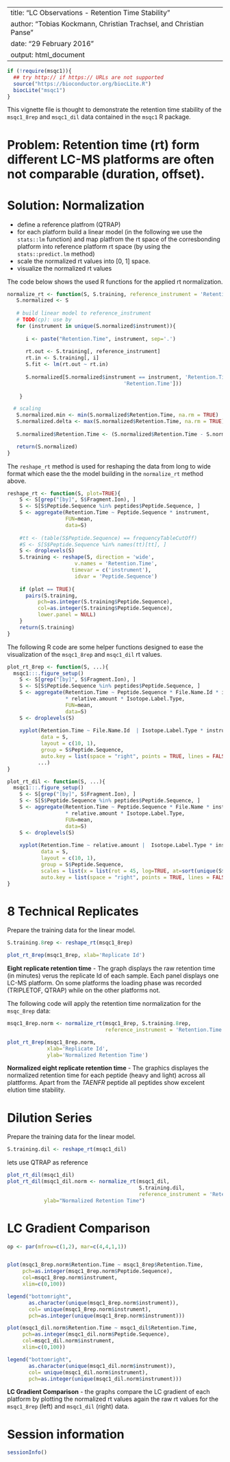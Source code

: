 <!--
%\VignetteEngine{knitr::knitr}
%\VignetteIndexEntry{LC Observations - Retention Time Stability}
-->

---
title: "LC Observations - Retention Time Stability"
author: "Tobias Kockmann, Christian Trachsel, and Christian Panse"
date: "29 February 2016"
output: html_document
---

```r
if (!require(msqc1)){
  ## try http:// if https:// URLs are not supported
  source("https://bioconductor.org/biocLite.R")
  biocLite("msqc1")
}
```

This vignette file is thought to demonstrate the retention time stability of the `msqc1_8rep` and `msqc1_dil` data contained in the `msqc1` R package.

# Problem: Retention time (rt) form different LC-MS platforms are often not comparable (duration, offset).

# Solution: Normalization 

- define a reference platfrom (QTRAP)
- for each platform build a linear model (in the following we use the `stats::lm` function) and map platfrom the rt space of the corresbonding platform into reference platform rt space (by using the `stats::predict.lm` method)
- scale the normalized rt values into [0, 1] space.
- visualize the normalized rt values

The code below shows the used R functions for the applied rt normalization.

```r
normalize_rt <- function(S, S.training, reference_instrument = 'Retention.Time.QTRQP'){
   S.normalized <- S
   
   # build linear model to reference_instrument 
   # TODO(cp): use by
   for (instrument in unique(S.normalized$instrument)){
      
      i <- paste("Retention.Time", instrument, sep='.')
 
      rt.out <- S.training[, reference_instrument]
      rt.in <- S.training[, i]
      S.fit <- lm(rt.out ~ rt.in)
     
      S.normalized[S.normalized$instrument == instrument, 'Retention.Time'] <- predict(S.fit,                                                                                 data.frame(rt.in = S.normalized[S.normalized$instrument == instrument, 
                                      'Retention.Time']))
      
    }

  # scaling
   S.normalized.min <- min(S.normalized$Retention.Time, na.rm = TRUE)
   S.normalized.delta <- max(S.normalized$Retention.Time, na.rm = TRUE) - S.normalized.min 
   
   S.normalized$Retention.Time <- (S.normalized$Retention.Time - S.normalized.min) / S.normalized.delta

   return(S.normalized)
}
```

The `reshape_rt` method is used for reshaping the data from long to wide format which ease the the model building in the `normalize_rt` method above.

```r
reshape_rt <- function(S, plot=TRUE){
    S <- S[grep("[by]", S$Fragment.Ion), ]
    S <- S[S$Peptide.Sequence %in% peptides$Peptide.Sequence, ]
    S <- aggregate(Retention.Time ~ Peptide.Sequence * instrument,
                   FUN=mean, 
                   data=S)
    
    #tt <- (table(S$Peptide.Sequence) == frequencyTableCutOff)
    #S <- S[S$Peptide.Sequence %in% names(tt)[tt], ]
    S <- droplevels(S)
    S.training <- reshape(S, direction = 'wide', 
                      v.names = 'Retention.Time', 
                     timevar = c('instrument'), 
                      idvar = 'Peptide.Sequence')
    
    if (plot == TRUE){
      pairs(S.training, 
          pch=as.integer(S.training$Peptide.Sequence), 
          col=as.integer(S.training$Peptide.Sequence),
          lower.panel = NULL)
    }
    return(S.training)
}
```

The following R code are some helper functions designed to ease the visualization of the `msqc1_8rep` and `msqc1_dil`  rt values.

```r
plot_rt_8rep <- function(S, ...){
  msqc1:::.figure_setup()
    S <- S[grep("[by]", S$Fragment.Ion), ]
    S <- S[S$Peptide.Sequence %in% peptides$Peptide.Sequence, ]
    S <- aggregate(Retention.Time ~ Peptide.Sequence * File.Name.Id * instrument 
                   * relative.amount * Isotope.Label.Type,
                   FUN=mean, 
                   data=S)
    S <- droplevels(S)
  
    xyplot(Retention.Time ~ File.Name.Id  | Isotope.Label.Type * instrument, 
           data = S, 
           layout = c(10, 1),
           group = S$Peptide.Sequence, 
           auto.key = list(space = "right", points = TRUE, lines = FALSE, cex=1),
          ...)
}

plot_rt_dil <- function(S, ...){
  msqc1:::.figure_setup()
    S <- S[grep("[by]", S$Fragment.Ion), ]
    S <- S[S$Peptide.Sequence %in% peptides$Peptide.Sequence, ]
    S <- aggregate(Retention.Time ~ Peptide.Sequence * File.Name * instrument 
                   * relative.amount * Isotope.Label.Type,
                   FUN=mean, 
                   data=S)
    S <- droplevels(S)
    
    xyplot(Retention.Time ~ relative.amount |  Isotope.Label.Type * instrument , 
           data = S, 
           layout = c(10, 1),
           group = S$Peptide.Sequence, 
           scales = list(x = list(rot = 45, log=TRUE, at=sort(unique(S$relative.amount)) )),
           auto.key = list(space = "right", points = TRUE, lines = FALSE, cex=1),...)
}
```


# 8 Technical Replicates

Prepare the training data for the linear model.
```r
S.training.8rep <- reshape_rt(msqc1_8rep)
```


```r
plot_rt_8rep(msqc1_8rep, xlab='Replicate Id')
```
**Eight replicate retention time** - The graph displays the raw retention time (in minutes) verus the replicate Id of each sample. Each panel displays one LC-MS platform. On some platforms the loading phase was recorded (TRIPLETOF, QTRAP) while on the other platforms not.


The following code will apply the retention time normalization for the `msqc_8rep` data:

```r
msqc1_8rep.norm <- normalize_rt(msqc1_8rep, S.training.8rep, 
                                reference_instrument = 'Retention.Time.QTRAP')

plot_rt_8rep(msqc1_8rep.norm,
             xlab='Replicate Id',
             ylab='Normalized Retention Time')
```

**Normalized eight replicate retention time** - The graphics displayes the normalized retention time for each peptide (heavy and light) across all plattforms. Apart from the *TAENFR* peptide all peptides show excelent elution time stability.


# Dilution Series

Prepare the training data for the linear model.
```r
S.training.dil <- reshape_rt(msqc1_dil)
```

lets use QTRAP as reference
```r
plot_rt_dil(msqc1_dil)
plot_rt_dil(msqc1_dil.norm <- normalize_rt(msqc1_dil, 
                                           S.training.dil, 
                                           reference_instrument = 'Retention.Time.QTRAP'),
            ylab="Normalized Retention Time")
```


# LC Gradient Comparison



```r
op <- par(mfrow=c(1,2), mar=c(4,4,1,1))


plot(msqc1_8rep.norm$Retention.Time ~ msqc1_8rep$Retention.Time, 
     pch=as.integer(msqc1_8rep.norm$Peptide.Sequence),
     col=msqc1_8rep.norm$instrument,
     xlim=c(0,100))

legend("bottomright", 
       as.character(unique(msqc1_8rep.norm$instrument)),
       col= unique(msqc1_8rep.norm$instrument), 
       pch=as.integer(unique(msqc1_8rep.norm$instrument)))

plot(msqc1_dil.norm$Retention.Time ~ msqc1_dil$Retention.Time, 
     pch=as.integer(msqc1_dil.norm$Peptide.Sequence),
     col=msqc1_dil.norm$instrument,
     xlim=c(0,100))

legend("bottomright", 
       as.character(unique(msqc1_dil.norm$instrument)),
       col= unique(msqc1_dil.norm$instrument), 
       pch=as.integer(unique(msqc1_dil.norm$instrument)))

```
**LC Gradient Comparison** - the graphs compare the LC gradient of each platform by plotting the normalized rt values again the raw rt values for the  `msqc1_8rep` (left) and `msqc1_dil` (right) data.


# Session information

```r
sessionInfo()
```


